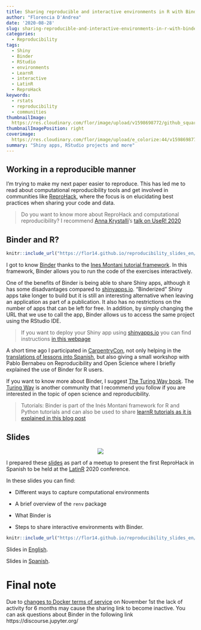 ```yaml
---
title: Sharing reproducible and interactive environments in R with Binder
author: "Florencia D'Andrea"
date: '2020-08-28'
slug: sharing-reproducible-and-interactive-environments-in-r-with-binder.en-us
categories: 
  - Reproducibility
tags: 
  - Shiny
  - Binder
  - RStudio
  - environments
  - LearnR
  - interactive
  - LatinR
  - ReproHack
keywords:
  - rstats
  - reproducibility
  - communities
thumbnailImage: 
  https://res.cloudinary.com/flor/image/upload/v1598698772/github_squares_c9trzb.png
thumbnailImagePosition: right
coverimage:
  https://res.cloudinary.com/flor/image/upload/e_colorize:44/v1598698772/github_squares_c9trzb.png
summary: "Shiny apps, RStudio projects and more"
---
```


## Working in a reproducible manner

I'm trying to make my next paper easier to reproduce.
This has led me to read about computational reproducibility tools and get involved in communities like [ReproHack](https://twitter.com/ReproHack), where the focus is on elucidating best practices when sharing your code and data.

> Do you want to know more about ReproHack and computational reproducibility? I recommend [Anna Krystalli](https://twitter.com/annakrystalli)'s [talk on UseR! 2020](https://www.youtube.com/watch?v=KHMW8fV2NXo) 

## Binder and R?


```r
knitr::include_url("https://flor14.github.io/reproducibility_slides_en/binder_reproducible_environments.html#16")

```

I got to know [Binder](https://mybinder.readthedocs.io/en/latest/faq.html) thanks to the [Ines Montani tutorial framework](https://github.com/ines/course-starter-r). In this framework, Binder allows you to run the code of the exercises interactively. 

One of the benefits of Binder is being able to share Shiny apps, although it has some disadvantages compared to [shinyapps.io](shinyapps.io). "Binderized" Shiny apps take longer to build but it is still an interesting alternative when leaving an application as part of a publication. It also has no restrictions on the number of apps that can be left for free. In addition, by simply changing the URL that we use to call the app, Binder allows us to access the same project using the RStudio IDE.

> If you want to deploy your Shiny app using [shinyapps.io](shinyapps.io) you can find instructions [in this webpage](https://shiny.rstudio.com/articles/shinyapps.html#:~:text=Shinyapps.io%20is%20a%20platform,such%20as%20the%20RStudio%20IDE)


A short time ago I participated in [CarpentryCon](https://carpentrycon.org/), not only helping in the [translations of lessons into Spanish](https://carpentries.org/blog/2020/08/Hablamos/), but also giving a small workshop with Pablo Bernabeu on Reproducibility and Open Science where I briefly explained the use of Binder for R users.

If you want to know more about Binder, I suggest [The Turing Way book](https://the-turing-way.netlify.app/welcome). The [Turing Way](https://twitter.com/turingway) is another community that I recommend you follow if you are interested in the topic of open science and reproducibility.

> Tutorials: Binder is part of the Inés Montani framework for R and Python tutorials and can also be used to share [learnR tutorials as it is explained in this blog post](https://syoh.org/learnr-tutorial/)


## Slides

<center>
![](https://res.cloudinary.com/flor/image/upload/c_scale,w_460/v1599145015/charlaR_con_R_3_paoy3a.png)
</center>

I prepared these [slides](https://flor14.github.io/reproducibility_slides_en/binder_reproducible_environments.html#1) as part of a meetup to present the first ReproHack in Spanish to be held at the [LatinR](https://latin-r.com/en) 2020 conference.

In these slides you can find:

* Different ways to capture computational environments 

* A brief overview of the `renv` package

* What Binder is

* Steps to share interactive environments with Binder.


```r
knitr::include_url("https://flor14.github.io/reproducibility_slides_en/binder_reproducible_environments.html#21")

```

Slides in [English](https://flor14.github.io/reproducibility_slides_en/binder_reproducible_environments.html#1).

Slides in [Spanish](https://flor14.github.io/r_de_reproducibilidad/r_de_reproducibilidad.html#1).

# Final note

Due to [changes to Docker terms of service](https://www.docker.com/blog/scaling-docker-to-serve-millions-more-developers-network-egress/) on November 1st the lack of activity for 6 months may cause the sharing link to become inactive.
You can ask questions about Binder in the following link https://discourse.jupyter.org/


